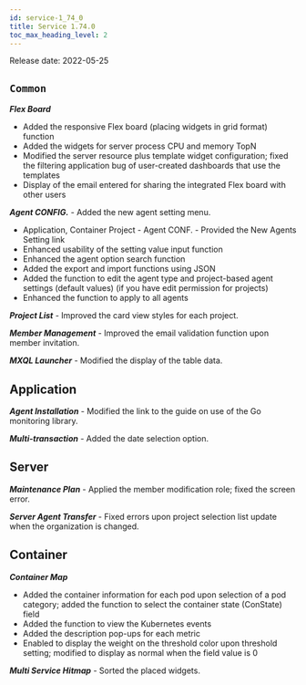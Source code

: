 ```yaml
---
id: service-1_74_0
title: Service 1.74.0
toc_max_heading_level: 2
---
```



Release date: 2022-05-25

## `Common`

**_Flex Board_**

-   Added the responsive Flex board (placing widgets in grid format) function
-   Added the widgets for server process CPU and memory TopN
-   Modified the server resource plus template widget configuration; fixed the filtering application bug of user-created dashboards that use the templates
-   Display of the email entered for sharing the integrated Flex board with other users 

**_Agent CONFIG._** - Added the new agent setting menu.

-   Application, Container Project - Agent CONF. - Provided the New Agents Setting link
-   Enhanced usability of the setting value input function
-   Enhanced the agent option search function
-   Added the export and import functions using JSON
-   Added the function to edit the agent type and project-based agent settings (default values) (if you have edit permission for projects)
-   Enhanced the function to apply to all agents

**_Project List_** - Improved the card view styles for each project. 

**_Member Management_** - Improved the email validation function upon member invitation.

**_MXQL Launcher_** - Modified the display of the table data.

## Application

**_Agent Installation_** - Modified the link to the guide on use of the Go monitoring library.

**_Multi-transaction_** - Added the date selection option.

## Server

**_Maintenance Plan_** - Applied the member modification role; fixed the screen error.

**_Server Agent Transfer_** - Fixed errors upon project selection list update when the organization is changed.

## Container

**_Container Map_**

-   Added the container information for each pod upon selection of a pod category; added the function to select the container state (ConState) field
-   Added the function to view the Kubernetes events
-   Added the description pop-ups for each metric
-   Enabled to display the weight on the threshold color upon threshold setting; modified to display as normal when the field value is 0

**_Multi Service Hitmap_** - Sorted the placed widgets.
